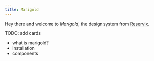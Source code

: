 ```yaml
---
title: Marigold
---
```


Hey there and welcome to _Marigold_, the design system from [Reservix](https://www.reservix.net/).

TODO: add cards

- what is marigold?
- installation
- components
